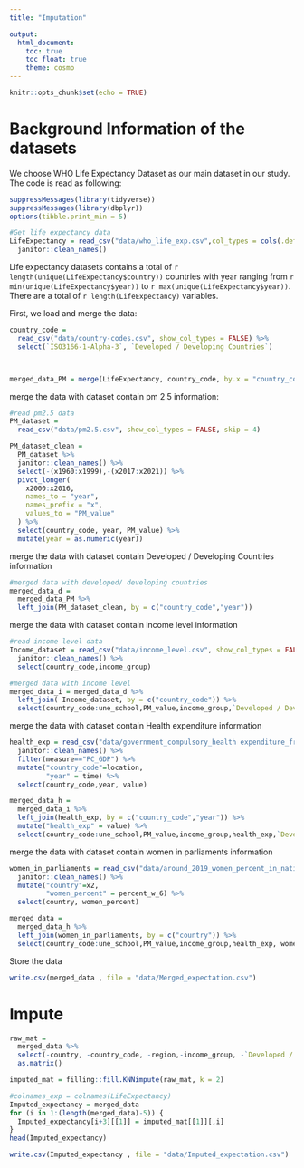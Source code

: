 ```yaml
---
title: "Imputation"

output: 
  html_document:
    toc: true
    toc_float: true
    theme: cosmo
---
```


```r
knitr::opts_chunk$set(echo = TRUE)
```

# Background Information of the datasets

We choose WHO Life Expectancy Dataset as our main dataset in our study. The code is read as following:

```r
suppressMessages(library(tidyverse))
suppressMessages(library(dbplyr))
options(tibble.print_min = 5)

#Get life expectancy data
LifeExpectancy = read_csv("data/who_life_exp.csv",col_types = cols(.default = col_guess())) %>% 
  janitor::clean_names()


```

Life expectancy datasets contains a total of ```r length(unique(LifeExpectancy$country))``` countries with year ranging from ```r min(unique(LifeExpectancy$year))``` to ```r max(unique(LifeExpectancy$year))```. There are a total of ```r length(LifeExpectancy)``` variables. 







First, we load and merge the data:

```r
country_code = 
  read_csv("data/country-codes.csv", show_col_types = FALSE) %>% 
  select(`ISO3166-1-Alpha-3`, `Developed / Developing Countries`)



merged_data_PM = merge(LifeExpectancy, country_code, by.x = "country_code", by.y = "ISO3166-1-Alpha-3" )
```

merge the data with dataset contain pm 2.5 information:
```r

#read pm2.5 data
PM_dataset = 
  read_csv("data/pm2.5.csv", show_col_types = FALSE, skip = 4) 

PM_dataset_clean = 
  PM_dataset %>% 
  janitor::clean_names() %>% 
  select(-(x1960:x1999),-(x2017:x2021)) %>% 
  pivot_longer(
    x2000:x2016,
    names_to = "year",
    names_prefix = "x",
    values_to = "PM_value"
  ) %>% 
  select(country_code, year, PM_value) %>% 
  mutate(year = as.numeric(year))
```

merge the data with dataset contain Developed / Developing Countries information
```r
#merged data with developed/ developing countries
merged_data_d = 
  merged_data_PM %>% 
  left_join(PM_dataset_clean, by = c("country_code","year"))
```

merge the data with dataset contain income level information
```r
#read income level data
Income_dataset = read_csv("data/income_level.csv", show_col_types = FALSE) %>% 
  janitor::clean_names() %>% 
  select(country_code,income_group)

#merged data with income level
merged_data_i = merged_data_d %>% 
  left_join( Income_dataset, by = c("country_code")) %>% 
  select(country_code:une_school,PM_value,income_group,`Developed / Developing Countries`)
```

merge the data with dataset contain Health expenditure information
```r
health_exp = read_csv("data/government_compulsory_health expenditure_from_1970_2020.csv") %>% 
  janitor::clean_names() %>% 
  filter(measure=="PC_GDP") %>% 
  mutate("country_code"=location,
         "year" = time) %>% 
  select(country_code,year, value)

merged_data_h = 
  merged_data_i %>% 
  left_join(health_exp, by = c("country_code","year")) %>% 
  mutate("health_exp" = value) %>% 
  select(country_code:une_school,PM_value,income_group,health_exp,`Developed / Developing Countries`)
```

merge the data with dataset contain women in parliaments information
```r
women_in_parliaments = read_csv("data/around_2019_women_percent_in_national_parliaments.csv", skip = 5) %>% 
  janitor::clean_names() %>% 
  mutate("country"=x2,
         "women_percent" = percent_w_6) %>% 
  select(country, women_percent)

merged_data = 
  merged_data_h %>% 
  left_join(women_in_parliaments, by = c("country")) %>% 
  select(country_code:une_school,PM_value,income_group,health_exp, women_percent,`Developed / Developing Countries`)

```


Store the data
```r
write.csv(merged_data , file = "data/Merged_expectation.csv")
```


# Impute

```r
raw_mat = 
  merged_data %>% 
  select(-country, -country_code, -region,-income_group, -`Developed / Developing Countries`) %>% 
  as.matrix()

imputed_mat = filling::fill.KNNimpute(raw_mat, k = 2)

```

```r
#colnames_exp = colnames(LifeExpectancy)
Imputed_expectancy = merged_data
for (i in 1:(length(merged_data)-5)) {
  Imputed_expectancy[i+3][[1]] = imputed_mat[[1]][,i]
}
head(Imputed_expectancy)

write.csv(Imputed_expectancy , file = "data/Imputed_expectation.csv")
```







